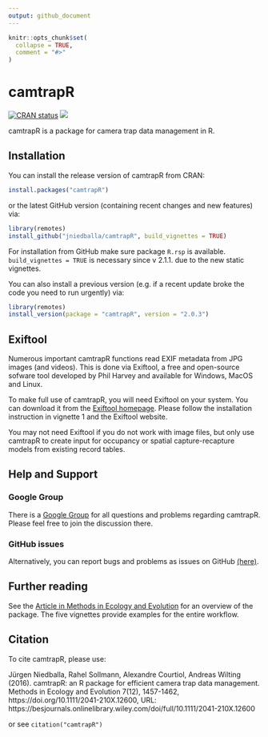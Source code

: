 ```yaml
---
output: github_document
---
```


<!-- README.md is generated from README.Rmd. Please edit that file -->

```r
knitr::opts_chunk$set(
  collapse = TRUE,
  comment = "#>"
)
```

# camtrapR

<!-- badges: start -->
[![CRAN status](https://www.r-pkg.org/badges/version/camtrapR)](https://CRAN.R-project.org/package=camtrapR)
[![](http://cranlogs.r-pkg.org/badges/camtrapR)](https://cran.r-project.org/package=camtrapR)
<!-- [![Build Status](https://travis-ci.org/jniedballa/camtrapR.svg?branch=master)](https://travis-ci.org/jniedballa/camtrapR) -->
<!-- badges: end -->

camtrapR is a package for camera trap data management in R.


## Installation

You can install the release version of camtrapR from CRAN:

```r
install.packages("camtrapR")
```

or the latest GitHub version (containing recent changes and new features) via: 

```r
library(remotes)
install_github("jniedballa/camtrapR", build_vignettes = TRUE)
```

For installation from GitHub make sure package `R.rsp` is available. `build_vignettes = TRUE` is necessary since v 2.1.1. due to the new static vignettes.

You can also install a previous version (e.g. if a recent update broke the code you need to run urgently) via:

```r
library(remotes)
install_version(package = "camtrapR", version = "2.0.3")
```

## Exiftool

Numerous important camtrapR functions read EXIF metadata from JPG images (and videos). This is done via Exiftool, a free and open-source sofware tool developed by Phil Harvey and available for Windows, MacOS and Linux.

To make full use of camtrapR, you will need Exiftool on your system. You can download it from the [Exiftool homepage](https://exiftool.org/). Please follow the installation instruction in vignette 1 and the Exiftool website.

You may not need Exiftool if you do not work with image files, but only use camtrapR to create input for occupancy or spatial capture-recapture models from existing record tables.

## Help and Support

### Google Group

There is a [Google Group](https://groups.google.com/forum/#!forum/camtrapr) for all questions and problems regarding camtrapR. Please feel free to join the discussion there.

### GitHub issues

Alternatively, you can report bugs and problems as issues on GitHub [(here)](https://github.com/jniedballa/camtrapR/issues).

## Further reading

See the [Article in Methods in Ecology and Evolution](https://besjournals.onlinelibrary.wiley.com/doi/full/10.1111/2041-210X.12600) for an overview of the package. The five vignettes provide examples for the entire workflow.

## Citation

To cite camtrapR, please use:

Jürgen Niedballa, Rahel Sollmann, Alexandre Courtiol, Andreas Wilting (2016). camtrapR: an R package for efficient
  camera trap data management. Methods in Ecology and Evolution 7(12), 1457-1462, https://doi.org/10.1111/2041-210X.12600, URL: https://besjournals.onlinelibrary.wiley.com/doi/full/10.1111/2041-210X.12600

or see `citation("camtrapR")`
